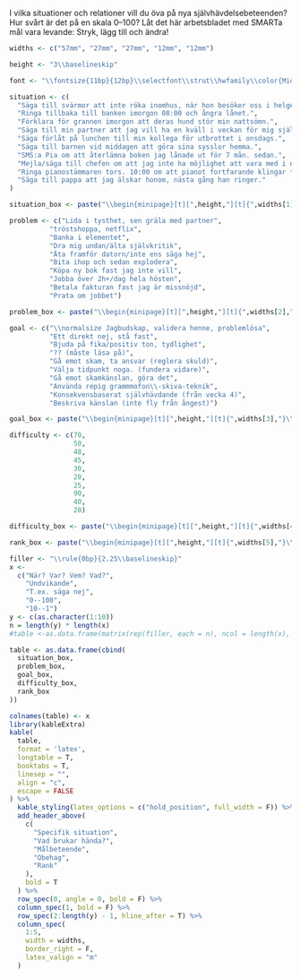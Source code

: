 I vilka situationer och relationer vill du öva på nya självhävdelsebeteenden? Hur svårt är det på en skala 0--100? Låt det här arbetsbladet med SMARTa mål vara levande: Stryk, lägg till och ändra!

\vspace{.75\baselineskip}

```r

widths <- c("57mm", "27mm", "27mm", "12mm", "12mm")

height <- "3\\baselineskip"

font <- "\\fontsize{11bp}{12bp}\\selectfont\\strut\\hwfamily\\color{MidnightBlue}"

situation <- c(
  "Säga till svärmor att inte röka inomhus, när hon besöker oss i helgen.",
  "Ringa tillbaka till banken imorgon 08:00 och ångra lånet.",
  "Förklara för grannen imorgon att deras hund stör min nattsömn.",
  "Säga till min partner att jag vill ha en kväll i veckan för mig själv, ex. träffa vän.",
  "Säga förlåt på lunchen till min kollega för utbrottet i onsdags.",
  "Säga till barnen vid middagen att göra sina sysslor hemma.",
  "SMS:a Pia om att återlämna boken jag lånade ut för 7 mån. sedan.",
  "Mejla/säga till chefen om att jag inte ha möjlighet att vara med i nya projektet.",
  "Ringa pianostämmaren tors. 10:00 om att pianot fortfarande klingar falskt.",
  "Säga till pappa att jag älskar honom, nästa gång han ringer."
)

situation_box <- paste("\\begin{minipage}[t][",height,"][t]{",widths[1],"}\\RaggedRight{}",font,"\\if 2\\thexex{}",situation,"\\else\\fi","\\if 1\\thexex{}",situation,"\\else\\fi","\\end{minipage}",sep="")

problem <- c("Lida i tysthet, sen gräla med partner",
          "tröstshoppa, netflix",
          "Banka i elementet",
          "Dra mig undan/älta självkritik",
          "Äta framför datorn/inte ens säga hej",
          "Bita ihop och sedan explodera",
          "Köpa ny bok fast jag inte vill",
          "Jobba över 2h+/dag hela hösten",
          "Betala fakturan fast jag är missnöjd",
          "Prata om jobbet")

problem_box <- paste("\\begin{minipage}[t][",height,"][t]{",widths[2],"}\\RaggedRight{}",font,"\\if 2\\thexex{}",problem,"\\else\\fi","\\if 1\\thexex{}",problem,"\\else\\fi","\\end{minipage}",sep="")

goal <- c("\\normalsize Jagbudskap, validera henne, problemlösa",
          "Ett direkt nej, stå fast",
          "Bjuda på fika/positiv ton, tydlighet",
          "?? (måste läsa på)",
          "Gå emot skam, ta ansvar (reglera skuld)",
          "Välja tidpunkt noga. (fundera vidare)",
          "Gå emot skamkänslan, göra det",
          "Använda repig grammmofon\\-skiva-teknik",
          "Konsekvensbaserat självhävdande (från vecka 4)",
          "Beskriva känslan (inte fly från ångest)")

goal_box <- paste("\\begin{minipage}[t][",height,"][t]{",widths[3],"}\\RaggedRight{}",font,"\\if 2\\thexex{}",goal,"\\else\\fi","\\end{minipage}",sep="")

difficulty <- c(70,
                50,
                48,
                45,
                30,
                20,
                25,
                90,
                40,
                28)

difficulty_box <- paste("\\begin{minipage}[t][",height,"][t]{",widths[4],"}\\centering",font,"\\if 2\\thexex{}",difficulty,"\\else\\fi","\\end{minipage}",sep="")

rank_box <- paste("\\begin{minipage}[t][",height,"][t]{",widths[5],"}\\centering",font,"\\if 2\\thexex{}",rank(rev(difficulty)),"\\else\\fi","\\end{minipage}",sep="")

filler <- "\\rule{0bp}{2.25\\baselineskip}"
x <-
  c("När? Var? Vem? Vad?",
    "Undvikande",
    "T.ex. säga nej",
    "0--100",
    "10--1")
y <- c(as.character(1:10))
n = length(y) * length(x)
#table <-as.data.frame(matrix(rep(filler, each = n), ncol = length(x), nrow = length(y)))

table <- as.data.frame(cbind(
  situation_box,
  problem_box,
  goal_box,
  difficulty_box,
  rank_box
))

colnames(table) <- x
library(kableExtra)
kable(
  table,
  format = 'latex',
  longtable = T,
  booktabs = T,
  linesep = "",
  align = "c",
  escape = FALSE
) %>%
  kable_styling(latex_options = c("hold_position", full_width = F)) %>%
  add_header_above(
    c(
      "Specifik situation",
      "Vad brukar hända?",
      "Målbeteende",
      "Obehag",
      "Rank"
    ),
    bold = T
  ) %>%
  row_spec(0, angle = 0, bold = F) %>%
  column_spec(1, bold = F) %>%
  row_spec(2:length(y) - 1, hline_after = T) %>%
  column_spec(
    1:5,
    width = widths,
    border_right = F,
    latex_valign = "m"
  )

```
